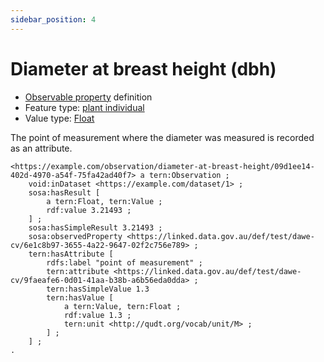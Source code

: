```yaml
---
sidebar_position: 4
---
```



# Diameter at breast height (dbh)

- [Observable property](/viewers/dawe-vocabs?uri=https://linked.data.gov.au/def/test/dawe-cv/6e1c8b97-3655-4a22-9647-02f2c756e789) definition
- Feature type: [plant individual](http://linked.data.gov.au/def/tern-cv/60d7edf8-98c6-43e9-841c-e176c334d270)
- Value type: [Float](https://w3id.org/tern/ontologies/tern/Float)

The point of measurement where the diameter was measured is recorded as an attribute.

```turtle
<https://example.com/observation/diameter-at-breast-height/09d1ee14-402d-4970-a54f-75fa42ad40f7> a tern:Observation ;
    void:inDataset <https://example.com/dataset/1> ;
    sosa:hasResult [
        a tern:Float, tern:Value ;
        rdf:value 3.21493 ;
    ] ;
    sosa:hasSimpleResult 3.21493 ;
    sosa:observedProperty <https://linked.data.gov.au/def/test/dawe-cv/6e1c8b97-3655-4a22-9647-02f2c756e789> ;
    tern:hasAttribute [
        rdfs:label "point of measurement" ;
        tern:attribute <https://linked.data.gov.au/def/test/dawe-cv/9faeafe6-0d01-41aa-b38b-a6b56eda0dda> ;
        tern:hasSimpleValue 1.3
        tern:hasValue [
            a tern:Value, tern:Float ;
            rdf:value 1.3 ;
            tern:unit <http://qudt.org/vocab/unit/M> ;
        ] ;
    ] ;
.
```
